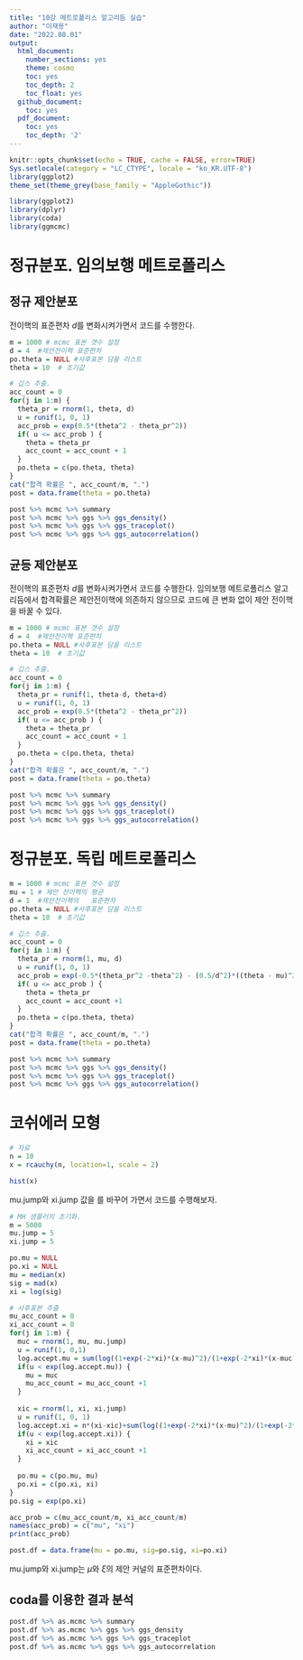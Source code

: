 ```yaml
---
title: "10강 메트로폴리스 알고리듬 실습"
author: "이재용"
date: "2022.08.01"
output:
  html_document:
    number_sections: yes
    theme: cosmo
    toc: yes
    toc_depth: 2
    toc_float: yes
  github_document: 
    toc: yes
  pdf_document:
    toc: yes
    toc_depth: '2'
---
```


```r
knitr::opts_chunk$set(echo = TRUE, cache = FALSE, error=TRUE)
Sys.setlocale(category = "LC_CTYPE", locale = "ko_KR.UTF-8")
library(ggplot2)
theme_set(theme_grey(base_family = "AppleGothic"))
```



```r
library(ggplot2)
library(dplyr)
library(coda)
library(ggmcmc)
```

# 정규분포. 임의보행 메트로폴리스 

## 정규 제안분포 
전이핵의 표준편차 $d$를 변화시켜가면서 코드를 수행한다. 
```r
m = 1000 # mcmc 표본 갯수 설정 
d = 4  #제안전이핵 표준편차 
po.theta = NULL #사후표본 담을 리스트 
theta = 10  # 초기값 
```


```r
# 깁스 추출. 
acc_count = 0 
for(j in 1:m) {
  theta_pr = rnorm(1, theta, d)
  u = runif(1, 0, 1)
  acc_prob = exp(0.5*(theta^2 - theta_pr^2))
  if( u <= acc_prob ) {
    theta = theta_pr
    acc_count = acc_count + 1
  }
  po.theta = c(po.theta, theta)
}
cat("합격 확률은 ", acc_count/m, ".")
post = data.frame(theta = po.theta)
```


```r
post %>% mcmc %>% summary
post %>% mcmc %>% ggs %>% ggs_density()
post %>% mcmc %>% ggs %>% ggs_traceplot()
post %>% mcmc %>% ggs %>% ggs_autocorrelation()
```

## 균등 제안분포 
전이핵의 표준편차 $d$를 변화시켜가면서 코드를 수행한다. 임의보행 메트로폴리스 알고리듬에서 합격확률은 제안전이핵에 의존하지 않으므로 코드에 큰 변화 없이 제안 전이핵을 바꿀 수 있다. 
```r
m = 1000 # mcmc 표본 갯수 설정 
d = 4  #제안전이핵 표준편차 
po.theta = NULL #사후표본 담을 리스트 
theta = 10  # 초기값 
```


```r
# 깁스 추출. 
acc_count = 0 
for(j in 1:m) {
  theta_pr = runif(1, theta-d, theta+d)
  u = runif(1, 0, 1)
  acc_prob = exp(0.5*(theta^2 - theta_pr^2))
  if( u <= acc_prob ) {
    theta = theta_pr
    acc_count = acc_count + 1
  }
  po.theta = c(po.theta, theta)
}
cat("합격 확률은 ", acc_count/m, ".")
post = data.frame(theta = po.theta)
```


```r
post %>% mcmc %>% summary
post %>% mcmc %>% ggs %>% ggs_density()
post %>% mcmc %>% ggs %>% ggs_traceplot()
post %>% mcmc %>% ggs %>% ggs_autocorrelation()
```


# 정규분포. 독립  메트로폴리스 

```r
m = 1000 # mcmc 표본 갯수 설정 
mu = 1 # 제안 전이핵의 평균 
d = 1  #제안전이핵의   표준편차 
po.theta = NULL #사후표본 담을 리스트 
theta = 10  # 초기값 
```


```r
# 깁스 추출. 
acc_count = 0
for(j in 1:m) {
  theta_pr = rnorm(1, mu, d)
  u = runif(1, 0, 1)
  acc_prob = exp(-0.5*(theta_pr^2 -theta^2) - (0.5/d^2)*((theta - mu)^2 - (theta_pr - mu)^2) ) 
  if( u <= acc_prob ) {
    theta = theta_pr
    acc_count = acc_count +1
  }
  po.theta = c(po.theta, theta)
}
cat("합격 확률은 ", acc_count/m, ".")
post = data.frame(theta = po.theta)
```


```r
post %>% mcmc %>% summary
post %>% mcmc %>% ggs %>% ggs_density()
post %>% mcmc %>% ggs %>% ggs_traceplot()
post %>% mcmc %>% ggs %>% ggs_autocorrelation()
```




# 코쉬에러 모형
```r
# 자료 
n = 10
x = rcauchy(n, location=1, scale = 2)

hist(x)
```

mu.jump와 
xi.jump 값을 를 바꾸어 가면서 코드를 수행해보자. 

```r
# MH 샘플러의 초기화. 
m = 5000
mu.jump = 5
xi.jump = 5

po.mu = NULL
po.xi = NULL
mu = median(x)
sig = mad(x)
xi = log(sig)

# 사후표본 추출
mu_acc_count = 0
xi_acc_count = 0
for(j in 1:m) {
  muc = rnorm(1, mu, mu.jump)
  u = runif(1, 0,1)
  log.accept.mu = sum(log((1+exp(-2*xi)*(x-mu)^2)/(1+exp(-2*xi)*(x-muc)^2)))
  if(u < exp(log.accept.mu)) {
    mu = muc 
    mu_acc_count = mu_acc_count +1
  }
  
  xic = rnorm(1, xi, xi.jump)
  u = runif(1, 0, 1)
  log.accept.xi = n*(xi-xic)+sum(log((1+exp(-2*xi)*(x-mu)^2)/(1+exp(-2*xic)*(x-mu)^2)))
  if(u < exp(log.accept.xi)) {
    xi = xic 
    xi_acc_count = xi_acc_count +1
  }
  
  po.mu = c(po.mu, mu)
  po.xi = c(po.xi, xi)
}
po.sig = exp(po.xi)

acc_prob = c(mu_acc_count/m, xi_acc_count/m)
names(acc_prob) = c("mu", "xi")
print(acc_prob)

post.df = data.frame(mu = po.mu, sig=po.sig, xi=po.xi)
```
mu.jump와 xi.jump는 $\mu$와 $\xi$의 제안 커널의 표준편차이다. 





## coda를 이용한 결과 분석
```r
post.df %>% as.mcmc %>% summary
post.df %>% as.mcmc %>% ggs %>% ggs_density
post.df %>% as.mcmc %>% ggs %>% ggs_traceplot
post.df %>% as.mcmc %>% ggs %>% ggs_autocorrelation
```


